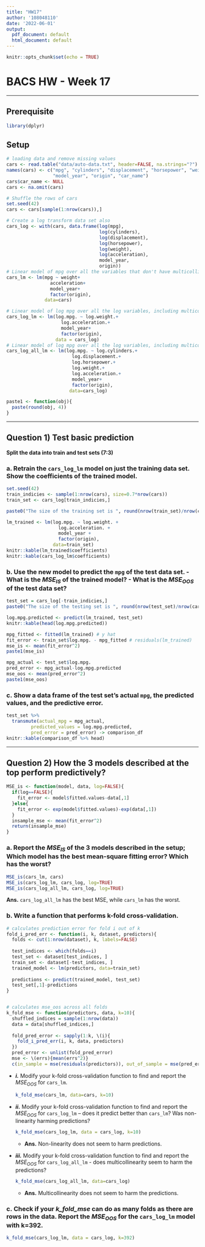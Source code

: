 ---
title: "HW17"
author: '108048110'
date: '2022-06-01'
output:
  pdf_document: default
  html_document: default
---

```{r setup, include=FALSE}
knitr::opts_chunk$set(echo = TRUE)
```

# BACS HW - Week 17

------------------------------------------------------------------------

## Prerequisite

```{r message=FALSE, warning=FALSE, paged.print=TRUE}
library(dplyr)
```

## Setup

```{r}
# loading data and remove missing values
cars <- read.table("data/auto-data.txt", header=FALSE, na.strings="?")
names(cars) <- c("mpg", "cylinders", "displacement", "horsepower", "weight", "acceleration", 
                 "model_year", "origin", "car_name")
cars$car_name <- NULL
cars <- na.omit(cars)

# Shuffle the rows of cars
set.seed(42)
cars <- cars[sample(1:nrow(cars)),]

# Create a log transform data set also
cars_log <- with(cars, data.frame(log(mpg),
                                  log(cylinders),
                                  log(displacement),
                                  log(horsepower),
                                  log(weight), 
                                  log(acceleration),
                                  model_year, 
                                  origin))
# Linear model of mpg over all the variables that don't have multicollinearity
cars_lm <- lm(mpg ~ weight+
                acceleration+
                model_year+
                factor(origin),
              data=cars)

# Linear model of log mpg over all the log variables, including multicollinearity
cars_log_lm <- lm(log.mpg. ~ log.weight.+
                    log.acceleration.+
                    model_year+
                    factor(origin),
                  data = cars_log)
# Linear model of log mpg over all the log variables, including multicollinear terms
cars_log_all_lm <- lm(log.mpg. ~ log.cylinders.+
                        log.displacement.+
                        log.horsepower.+ 
                        log.weight.+
                        log.acceleration.+
                        model_year+
                        factor(origin),
                       data=cars_log)

paste1 <- function(obj){
  paste(round(obj, 4))
}
```

------------------------------------------------------------------------

## Question 1) Test basic prediction

**Split the data into train and test sets (7:3)**

### a. Retrain the `cars_log_lm` model on just the training data set. Show the coefficients of the trained model.

```{r}
set.seed(42)
train_indicies <- sample(1:nrow(cars), size=0.7*nrow(cars))
train_set <- cars_log[train_indicies,]

paste0("The size of the training set is ", round(nrow(train_set)/nrow(cars)*100, 2), "%")

lm_trained <- lm(log.mpg. ~ log.weight. +
                   log.acceleration. +
                   model_year + 
                   factor(origin),  
                 data=train_set)
knitr::kable(lm_trained$coefficients)
knitr::kable(cars_log_lm$coefficients)
```

### b. Use the new model to predict the `mpg` of the test data set. - What is the $MSE_{IS}$ of the trained model? - What is the $MSE_{OOS}$ of the test data set?

```{r}
test_set = cars_log[-train_indicies,]
paste0("The size of the testing set is ", round(nrow(test_set)/nrow(cars)*100, 2), "%")

log.mpg.predicted <- predict(lm_trained, test_set)
knitr::kable(head(log.mpg.predicted))
```

```{r}
mpg_fitted <- fitted(lm_trained) # y hat
fit_error <- train_set$log.mpg. - mpg_fitted # residuals(lm_trained)
mse_is <- mean(fit_error^2)
paste1(mse_is)
```

```{r}
mpg_actual <- test_set$log.mpg.
pred_error <- mpg_actual-log.mpg.predicted
mse_oos <- mean(pred_error^2)
paste1(mse_oos)
```

### c. Show a data frame of the test set's actual `mpg`, the predicted values, and the predictive error.

```{r}
test_set %>%
  transmute(actual_mpg = mpg_actual,
         predicted_values = log.mpg.predicted,
         pred_error = pred_error) -> comparison_df
knitr::kable(comparison_df %>% head)
```

------------------------------------------------------------------------

## Question 2) How the 3 models described at the top perform predictively?

```{r}
MSE_is <- function(model, data, log=FALSE){
  if(log==FALSE){
    fit_error <- model$fitted.values-data[,1]
  }else{
    fit_error <- exp(model$fitted.values)-exp(data[,1])
  }
  insample_mse <- mean(fit_error^2)
  return(insample_mse)
}

```

### a. Report the $MSE_{IS}$ of the 3 models described in the setup; Which model has the best mean-square fitting error? Which has the worst?

```{r}
MSE_is(cars_lm, cars)
MSE_is(cars_log_lm, cars_log, log=TRUE)
MSE_is(cars_log_all_lm, cars_log, log=TRUE)
```

**Ans.** `cars_log_all_lm` has the best MSE, while `cars_lm` has the worst.

### b. Write a function that performs k-fold cross-validation.

```{r}
# calculates prediction error for fold i out of k
fold_i_pred_err <- function(i, k, dataset, predictors){
  folds <- cut(1:nrow(dataset), k, labels=FALSE)
  
  test_indices <- which(folds==i)
  test_set <- dataset[test_indices, ]
  train_set <- dataset[-test_indices, ]
  trained_model <- lm(predictors, data=train_set)
  
  predictions <- predict(trained_model, test_set)
  test_set[,1]-predictions
}


# calculates mse_oos across all folds
k_fold_mse <- function(predictors, data, k=10){
  shuffled_indices = sample(1:nrow(data))
  data = data[shuffled_indices,]
  
  fold_pred_error <- sapply(1:k, \(i){
    fold_i_pred_err(i, k, data, predictors)
  })
  pred_error <- unlist(fold_pred_error)
  mse <- \(errs){mean(errs^2)}
  c(in_sample = mse(residuals(predictors)), out_of_sample = mse(pred_error))}

```

-   ***i.*** Modify your k-fold cross-validation function to find and report the $MSE_{OOS}$ for `cars_lm`.

    ```{r}
    k_fold_mse(cars_lm, data=cars, k=10)
    ```

-   ***ii.*** Modify your k-fold cross-validation function to find and report the $MSE_{OOS}$ for `cars_log_lm` -- does it predict better than `cars_lm`? Was non-linearity harming predictions?

    ```{r}
    k_fold_mse(cars_log_lm, data = cars_log, k=10)
    ```

    -   **Ans.** Non-linearity does not seem to harm predictions.

-   ***iii.*** Modify your k-fold cross-validation function to find and report the $MSE_{OOS}$ for `cars_log_all_lm` - does multicollinearity seem to harm the predictions?

    ```{r}
    k_fold_mse(cars_log_all_lm, data=cars_log)
    ```

    -   **Ans.** Multicollinearity does not seem to harm the predictions.

### c. Check if your *k_fold_mse* can do as many folds as there are rows in the data. Report the $MSE_{OOS}$ for the `cars_log_lm` model with k=392.

```{r}
k_fold_mse(cars_log_lm, data = cars_log, k=392)
```
